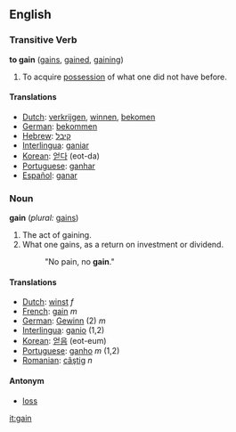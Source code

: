 ==English==

===Transitive Verb===
'''to gain'''  ([[gains]], [[gained]], [[gaining]])
#To acquire [[possession]] of what one did not have before.

====Translations====
*[[Dutch]]: [[verkrijgen]], [[winnen]], [[bekomen]]
*[[German]]: [[bekommen]]
*[[Hebrew]]: [[קיבל]]
*[[Interlingua]]: [[ganiar]]
*[[Korean]]: [[얻다]] (eot-da)
*[[Portuguese]]: [[ganhar]]
*[[Español]]: [[ganar]]

===Noun===
'''gain'''  (''plural:'' [[gains]])
#The act of gaining.
#What one gains, as a return on investment or dividend.
#:"No pain, no '''gain'''."

====Translations====
*[[Dutch]]: [[winst]] ''f''
*[[French]]: [[gain]] ''m''
*[[German]]: [[Gewinn]] (2) ''m''
*[[Interlingua]]: [[ganio]] (1,2)
*[[Korean]]: [[얻음]] (eot-eum)
*[[Portuguese]]: [[ganho]] ''m'' (1,2)
*[[Romanian]]: [[câştig]] ''n''

====Antonym====
*[[loss]]

[[it:gain]]